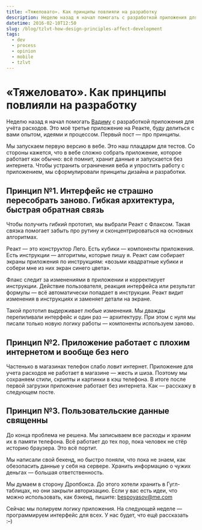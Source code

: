 ```yaml
---
title: «Тяжеловато». Как принципы повлияли на разработку
description: Неделю назад я начал помогать с разработкой приложения для учёта расходов. Это моё третье приложение на Реакте, буду делиться с вами опытом, идеями и процессом. Первый пост — про принципы.
datetime: 2016-02-10T12:50
slug: /blog/tzlvt-how-design-principles-affect-development
tags:
  - dev
  - process
  - opinion
  - mobile
  - tzlvt
---
```


# «Тяжеловато». Как принципы повлияли на разработку

Неделю назад я начал помогать [Вадиму](https://yumadilov.com/) с разработкой приложения для учёта расходов. Это моё третье приложение на Реакте, буду делиться с вами опытом, идеями и процессом. Первый пост — про принципы.

Мы запускаем первую версию в вебе. Это наш плацдарм для тестов. Со стороны кажется, что в вебе сложно собрать приложение, которое работает как обычно: всё помнит, хранит данные и запускается без интернета. Чтобы устранить ограничения веба и упростить работу с приложением, мы сформулировали принципы дизайна и разработки.

## Принцип №1. Интерфейс не страшно пересобрать заново. Гибкая архитектура, быстрая обратная связь

Чтобы получить гибкий прототип, мы выбрали Реакт с Флаксом. Такая связка помогает забыть про рутину и сконцентрироваться на основных алгоритмах.

Реакт — это конструктор Лего. Есть кубики — компоненты приложения. Есть инструкции — алгоритмы, которые пишу я. Реакт сам собирает экраны приложения по инструкциям: «возьми квадратные кубики и собери мне из них экран синего цвета».

Флакс следит за изменениями в приложении и корректирует инструкции. Действие пользователя, реакция интерфейса или результат формулы — всё автоматически попадает в инструкции. Реакт видит изменения в инструкциях и заменяет детали на экране.

Такой прототип выдерживает любые изменения. Мы дважды перепиливали интерфейс и один раз — архитектуру. При этом с нуля мы писали только новую логику работы — компоненты используем заново.

## Принцип №2. Приложение работает с плохим интернетом и вообще без него

Частенько в магазинах телефон слабо ловит интернет. Приложение для учета расходов не работает в магазине — жесть и шиза. Поэтому мы сохраняем стили, скрипты и картинки в кэш телефона. В итоге после первой загрузки приложение работает без интернета. Как — расскажу в следующем посте.

## Принцип №3. Пользовательские данные священны

До конца проблема не решена. Мы записываем все расходы и храним их в памяти телефона. Всё работает до тех пор, пока человек не стёр историю браузера. Это всё портит.

Мы написали свой бекенд, но быстро поняли, что пока не знаем, как обезопасить данные у себя на сервере. Хранить информацию о чужих деньгах — большая ответственность.

Мы думаем в сторону Дропбокса. До этого хотели хранить в Гугл-таблицах, но они закрыли авторизацию. Если у вас есть идеи, что можно использовать, как бэкенд, пишите: [bespoyasov@me.com](mailto:bespoyasov@me.com)

Сейчас мы полируем логику приложения. На следующей неделе — программируем интерфейс для всех. У нас будет, что ещё рассказать <nobr>:–)</nobr>
